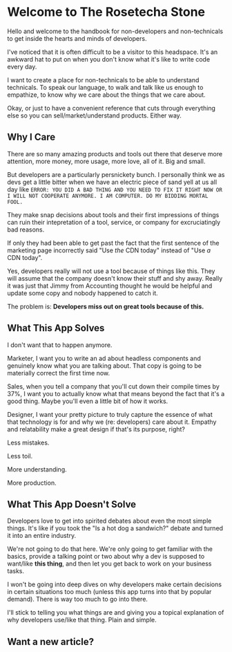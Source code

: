 
# Welcome to The Rosetecha Stone

Hello and welcome to the handbook for non-developers and non-technicals to get inside the hearts and minds of developers.

I've noticed that it is often difficult to be a visitor to this headspace. It's an awkward hat to put on when you don't know what it's like to write code every day.

I want to create a place for non-technicals to be able to understand technicals. To speak our language, to walk and talk like us enough to empathize, to know why we care about the things that we care about.

Okay, or just to have a convenient reference that cuts through everything else so you can sell/market/understand products. Either way.

## Why I Care

There are so many amazing products and tools out there that deserve more attention, more money, more usage, more love, all of it. Big and small.

But developers are a particularly persnickety bunch. I personally think we as devs get a little bitter when we have an electric piece of sand yell at us all day like `ERROR: YOU DID A BAD THING AND YOU NEED TO FIX IT RIGHT NOW OR I WILL NOT COOPERATE ANYMORE. I AM COMPUTER. DO MY BIDDING MORTAL FOOL.`

They make snap decisions about tools and their first impressions of things can ruin their intepretation of a tool, service, or company for excruciatingly bad reasons.

If only they had been able to get past the fact that the first sentence of the marketing page incorrectly said "Use _the_ CDN today" instead of "Use _a_ CDN today".

Yes, developers really will not use a tool because of things like this. They will assume that the company doesn't know their stuff and shy away. Really it was just that Jimmy from Accounting thought he would be helpful and update some copy and nobody happened to catch it.

The problem is: **Developers miss out on great tools because of this.**

## What This App Solves

I don't want that to happen anymore.

Marketer, I want you to write an ad about headless components and genuinely know what you are talking about. That copy is going to be materially correct the first time now.

Sales, when you tell a company that you'll cut down their compile times by 37%, I want you to actually know what that means beyond the fact that it's a good thing. Maybe you'll even a little bit of how it works.

Designer, I want your pretty picture to truly capture the essence of what that technology is for and why we (re: developers) care about it. Empathy and relatability make a great design if that's its purpose, right?

Less mistakes.

Less toil.

More understanding.

More production.

## What This App Doesn't Solve

Developers love to get into spirited debates about even the most simple things. It's like if you took the "Is a hot dog a sandwich?" debate and turned it into an entire industry.

We're not going to do that here. We're only going to get familiar with the basics, provide a talking point or two about why a dev is supposed to want/like **this thing**, and then let you get back to work on your business tasks.

I won't be going into deep dives on why developers make certain decisions in certain situations too much (unless this app turns into that by popular demand). There is way too much to go into there.

I'll stick to telling you what things are and giving you a topical explanation of why developers use/like that thing. Plain and simple.

## Want a new article?

<RequestAnArticle />
